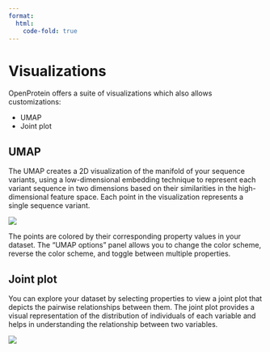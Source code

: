 ```yaml
---
format:
  html:
    code-fold: true
---
```


# Visualizations

OpenProtein offers a suite of visualizations which also allows
customizations: 

* UMAP 
* Joint plot

## UMAP

The UMAP creates a 2D visualization of the manifold of your sequence
variants, using a low-dimensional embedding technique to represent each
variant sequence in two dimensions based on their similarities in the
high-dimensional feature space. Each point in the visualization
represents a single sequence variant.

![](/main_tutorial_images/10_umap.png)

The points are colored by their corresponding property values in your
dataset. The "UMAP options" panel allows you to change the color scheme,
reverse the color scheme, and toggle between multiple properties.

## Joint plot 

You can explore your dataset by selecting properties to
view a joint plot that depicts the pairwise relationships between them.
The joint plot provides a visual representation of the distribution of
individuals of each variable and helps in understanding the relationship
between two variables.

![](/main_tutorial_images/11_jp.png)